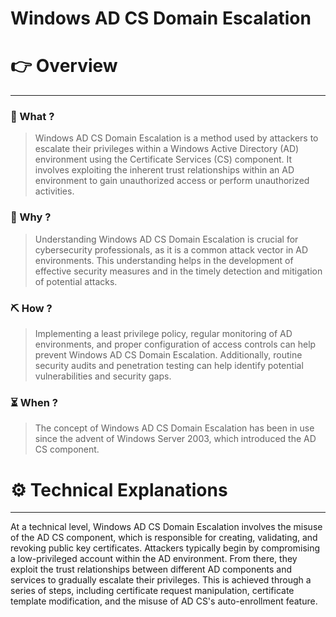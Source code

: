 # Windows AD CS Domain Escalation


# 👉 Overview

---

### 👀 What ?

> Windows AD CS Domain Escalation is a method used by attackers to escalate their privileges within a Windows Active Directory (AD) environment using the Certificate Services (CS) component. It involves exploiting the inherent trust relationships within an AD environment to gain unauthorized access or perform unauthorized activities.
> 

### 🧐 Why ?

> Understanding Windows AD CS Domain Escalation is crucial for cybersecurity professionals, as it is a common attack vector in AD environments. This understanding helps in the development of effective security measures and in the timely detection and mitigation of potential attacks.
> 

### ⛏️ How ?

> Implementing a least privilege policy, regular monitoring of AD environments, and proper configuration of access controls can help prevent Windows AD CS Domain Escalation. Additionally, routine security audits and penetration testing can help identify potential vulnerabilities and security gaps.
> 

### ⏳ When ?

> The concept of Windows AD CS Domain Escalation has been in use since the advent of Windows Server 2003, which introduced the AD CS component.
> 

# ⚙️ Technical Explanations

---

At a technical level, Windows AD CS Domain Escalation involves the misuse of the AD CS component, which is responsible for creating, validating, and revoking public key certificates. Attackers typically begin by compromising a low-privileged account within the AD environment. From there, they exploit the trust relationships between different AD components and services to gradually escalate their privileges. This is achieved through a series of steps, including certificate request manipulation, certificate template modification, and the misuse of AD CS's auto-enrollment feature.
